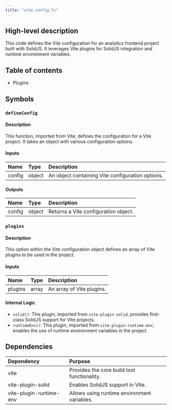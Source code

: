```yaml
---
title: "vite.config.ts"
---
```


## High-level description
This code defines the Vite configuration for an analytics frontend project built with SolidJS. It leverages Vite plugins for SolidJS integration and runtime environment variables.

## Table of contents
- Plugins

## Symbols

### `defineConfig`
#### Description
This function, imported from Vite, defines the configuration for a Vite project. It takes an object with various configuration options.

#### Inputs
| Name | Type | Description |
|:-----|:-----|:------------|
| config | object | An object containing Vite configuration options. |

#### Outputs
| Name | Type | Description |
|:-----|:-----|:------------|
| config | object | Returns a Vite configuration object. |

### `plugins`
#### Description
This option within the Vite configuration object defines an array of Vite plugins to be used in the project.

#### Inputs
| Name | Type | Description |
|:-----|:-----|:------------|
| plugins | array | An array of Vite plugins. |

#### Internal Logic
- `solid()`: This plugin, imported from `vite-plugin-solid`, provides first-class SolidJS support for Vite projects.
- `runtimeEnv()`: This plugin, imported from `vite-plugin-runtime-env`, enables the use of runtime environment variables in the project.

## Dependencies
| Dependency | Purpose |
|:-----------|:--------|
| vite | Provides the core build tool functionality. |
| vite-plugin-solid | Enables SolidJS support in Vite. |
| vite-plugin-runtime-env | Allows using runtime environment variables. |
